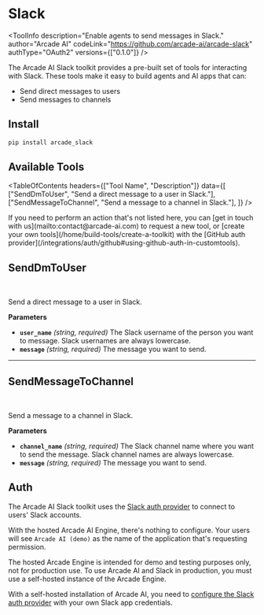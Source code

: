 # Slack


<ToolInfo
  description="Enable agents to send messages in Slack."
  author="Arcade AI"
  codeLink="https://github.com/arcade-ai/arcade-slack"
  authType="OAuth2"
  versions={["0.1.0"]}
/>

<Badges repo="arcadeai/arcade_slack" />

The Arcade AI Slack toolkit provides a pre-built set of tools for interacting with Slack. These tools make it easy to build agents and AI apps that can:

- Send direct messages to users
- Send messages to channels

## Install

```bash
pip install arcade_slack
```

## Available Tools

<TableOfContents
  headers={["Tool Name", "Description"]}
  data={[
    ["SendDmToUser", "Send a direct message to a user in Slack."],
    ["SendMessageToChannel", "Send a message to a channel in Slack."],
  ]}
/>

<Tip>
  If you need to perform an action that's not listed here, you can [get in touch
  with us](mailto:contact@arcade-ai.com) to request a new tool, or [create your
  own tools](/home/build-tools/create-a-toolkit) with the [GitHub auth
  provider](/integrations/auth/github#using-github-auth-in-customtools).
</Tip>

## SendDmToUser

<br />
<TabbedCodeBlock
  tabs={[
    {
      label: "Execute the Tool with OpenAI",
      content: {
        Python: [
          "/examples/integrations/toolkits/slack/send_dm_to_user_example_1.py",
        ],
        JavaScript: ["Coming Soon"],
      },
    },
    {
      label: "Call the Tool with User Authorization",
      content: {
        Python: [
          "/examples/integrations/toolkits/slack/send_dm_to_user_example_2.py",
        ],
        JavaScript: ["Coming Soon"],
      },
    },
  ]}
/>

Send a direct message to a user in Slack.

**Parameters**

- **`user_name`** _(string, required)_ The Slack username of the person you want to message. Slack usernames are always lowercase.
- **`message`** _(string, required)_ The message you want to send.

---

## SendMessageToChannel

<br />
<TabbedCodeBlock
  tabs={[
    {
      label: "Execute the Tool with OpenAI",
      content: {
        Python: [
          "/examples/integrations/toolkits/slack/send_message_to_channel_example_1.py",
        ],
        JavaScript: ["Coming Soon"],
      },
    },
    {
      label: "Call the Tool with User Authorization",
      content: {
        Python: [
          "/examples/integrations/toolkits/slack/send_message_to_channel_example_2.py",
        ],
        JavaScript: ["Coming Soon"],
      },
    },
  ]}
/>

Send a message to a channel in Slack.

**Parameters**

- **`channel_name`** _(string, required)_ The Slack channel name where you want to send the message. Slack channel names are always lowercase.
- **`message`** _(string, required)_ The message you want to send.

## Auth

The Arcade AI Slack toolkit uses the [Slack auth provider](/integrations/auth/slack) to connect to users' Slack accounts.

With the hosted Arcade AI Engine, there's nothing to configure. Your users will see `Arcade AI (demo)` as the name of the application that's requesting permission.

<Warning type="warning" emoji="⚠️">
  The hosted Arcade Engine is intended for demo and testing purposes only, not
  for production use. To use Arcade AI and Slack in production, you must use a
  self-hosted instance of the Arcade Engine.
</Warning>

With a self-hosted installation of Arcade AI, you need to [configure the Slack auth provider](/integrations/auth/slack#configuring-slack-auth) with your own Slack app credentials.
